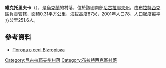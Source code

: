 {{coord|47|49|4|N|31|33|49|E|scale:100000|display=title}}

'''維克托里夫卡'''（{{lang-uk|Вікторівка}}），是[[烏克蘭|烏克蘭]]的村落，位於該國南部[[尼古拉耶夫州|尼古拉耶夫州]]，由[[布拉特西克區|布拉特西克區]]負責管轄，面積0.31平方公里，海拔高度87米，2001年人口78，人口密度每平方公里251.6人。

==參考資料==
* [http://weather.in.ua/ua/nikolaevskaja/3929 Погода в селі Вікторівка] {{Wayback|url=http://weather.in.ua/ua/nikolaevskaja/3929 |date=20160606153334 }}

[[Category:尼古拉耶夫州村落|Category:尼古拉耶夫州村落]]
[[Category:布拉特西克區村落|Category:布拉特西克區村落]]


{{Mykolaiv-geo-stub}}